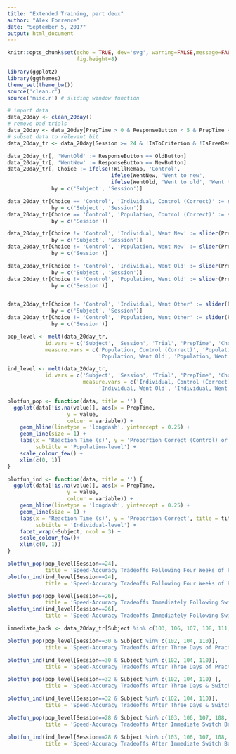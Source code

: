 ```yaml
---
title: "Extended Training, part deux"
author: "Alex Forrence"
date: "September 5, 2017"
output: html_document
---
```


```r
knitr::opts_chunk$set(echo = TRUE, dev='svg', warning=FALSE,message=FALSE, fig.width=12,
                      fig.height=8)
```

```r
library(ggplot2)
library(ggthemes)
theme_set(theme_bw())
source('clean.r')
source('misc.r') # sliding window function

# import data
data_20day <- clean_20day()
# remove bad trials
data_20day <- data_20day[PrepTime > 0 & ResponseButton < 5 & PrepTime < 5]
# subset data to relevant bit
data_20day_tr <- data_20day[Session >= 24 & !IsToCriterion & !IsFreeResp]

data_20day_tr[, 'WentOld' := ResponseButton == OldButton]
data_20day_tr[, 'WentNew' := ResponseButton == NewButton]
data_20day_tr[, Choice := ifelse(!WillRemap, 'Control', 
                                 ifelse(WentNew, 'Went to new',
                                 ifelse(WentOld, 'Went to old', 'Went to other'))),
              by = c('Subject', 'Session')]

data_20day_tr[Choice == 'Control', 'Individual, Control (Correct)' := slider(PrepTime, Correct),
              by = c('Subject', 'Session')]
data_20day_tr[Choice == 'Control', 'Population, Control (Correct)' := slider(PrepTime, Correct),
              by = c('Session')]

data_20day_tr[Choice != 'Control', 'Individual, Went New' := slider(PrepTime, Choice == 'Went to new'),
              by = c('Subject', 'Session')]
data_20day_tr[Choice != 'Control', 'Population, Went New' := slider(PrepTime, Choice == 'Went to new'),
              by = c('Session')]

data_20day_tr[Choice != 'Control', 'Individual, Went Old' := slider(PrepTime, Choice == 'Went to old'),
              by = c('Subject', 'Session')]
data_20day_tr[Choice != 'Control', 'Population, Went Old' := slider(PrepTime, Choice == 'Went to old'),
              by = c('Session')]


data_20day_tr[Choice != 'Control', 'Individual, Went Other' := slider(PrepTime, Choice == 'Went to other'),
              by = c('Subject', 'Session')]
data_20day_tr[Choice != 'Control', 'Population, Went Other' := slider(PrepTime, Choice == 'Went to other'),
              by = c('Session')]

pop_level <- melt(data_20day_tr, 
            id.vars = c('Subject', 'Session', 'Trial', 'PrepTime', 'Choice'),
            measure.vars = c('Population, Control (Correct)', 'Population, Went New', 
                             'Population, Went Old', 'Population, Went Other'))

ind_level <- melt(data_20day_tr, 
            id.vars = c('Subject', 'Session', 'Trial', 'PrepTime', 'Choice'),
                        measure.vars = c('Individual, Control (Correct)', 'Individual, Went New', 
                             'Individual, Went Old', 'Individual, Went Other'))

```

```r

plotfun_pop <- function(data, title = '') {
  ggplot(data[!is.na(value)], aes(x = PrepTime,
                   y = value,
                   colour = variable)) +
    geom_hline(linetype = 'longdash', yintercept = 0.25) +
    geom_line(size = 1) + 
    labs(x = 'Reaction Time (s)', y = 'Proportion Correct (Control) or Choice (All Others)', title = title,
         subtitle = 'Population-level') +
    scale_colour_few() +
    xlim(c(0, 1))
}

plotfun_ind <- function(data, title = '') {
  ggplot(data[!is.na(value)], aes(x = PrepTime,
                   y = value,
                   colour = variable)) +
    geom_hline(linetype = 'longdash', yintercept = 0.25) +
    geom_line(size = 1) + 
    labs(x = 'Reaction Time (s)', y = 'Proportion Correct', title = title,
         subtitle = 'Individual-level') +
    facet_wrap(~Subject, ncol = 3) +
    scale_colour_few()+
    xlim(c(0, 1))
}
```

```r
plotfun_pop(pop_level[Session==24],
            title = 'Speed-Accuracy Tradeoffs Following Four Weeks of Practice')
plotfun_ind(ind_level[Session==24],
            title = 'Speed-Accuracy Tradeoffs Following Four Weeks of Practice')
```

```r
plotfun_pop(pop_level[Session==26],
            title = 'Speed-Accuracy Tradeoffs Immediately Following Switch')
plotfun_ind(ind_level[Session==26],
            title = 'Speed-Accuracy Tradeoffs Immediately Following Switch')

```

```r
immediate_back <- data_20day_tr[Subject %in% c(103, 106, 107, 108, 111, 112)]
```

```r
plotfun_pop(pop_level[Session==30 & Subject %in% c(102, 104, 110)],
            title = 'Speed-Accuracy Tradeoffs After Three Days of Practice on New Map')
```

```r
plotfun_ind(ind_level[Session==30 & Subject %in% c(102, 104, 110)],
            title = 'Speed-Accuracy Tradeoffs After Three Days of Practice on New Map')
```

```r
plotfun_pop(pop_level[Session==32 & Subject %in% c(102, 104, 110) ],
            title = 'Speed-Accuracy Tradeoffs After Three Days & Switch Back To Original Map')
```

```r
plotfun_ind(ind_level[Session==32 & Subject %in% c(102, 104, 110)],
            title = 'Speed-Accuracy Tradeoffs After Three Days & Switch Back To Original Map')
```


```r
plotfun_pop(pop_level[Session==28 & Subject %in% c(103, 106, 107, 108, 111, 112)],
            title = 'Speed-Accuracy Tradeoffs After Immediate Switch Back To Original Map')
```

```r
plotfun_ind(ind_level[Session==28 & Subject %in% c(103, 106, 107, 108, 111, 112)],
            title = 'Speed-Accuracy Tradeoffs After Immediate Switch Back To Original Map')
```



